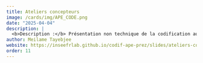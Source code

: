 ```yaml
---
title: Ateliers concepteurs
image: /cards/img/APE_CODE.png
date: "2025-04-04"
description: |
  <b>Description :</b> Présentation non technique de la codification automatique de la NAF
author: Meilame Tayebjee
website: https://inseefrlab.github.io/codif-ape-prez/slides/ateliers-concepteurs/index.html
order: 11
---
```

